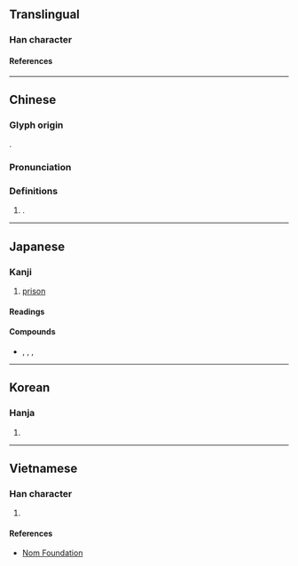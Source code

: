 {{character info}}
{{character info|codepoint=0xF9A9}}
==Translingual==
{{CJKV-forms|囹|囹|囹|囹|囹}}

===Han character===
{{Han char|rn=31|rad=囗|as=05|sn=8|four=60307|canj=WOII|ids=⿴囗令}}

====References====
{{Han ref|kx=0218.020|dkj=04744|dj=0445.220|hdz=10717.110|uh=56F9|ud=22265|bh=CBF1|bd=52209}}
{{Han ref|uh=F9A9}}

----

==Chinese==
{{zh-forms}}

===Glyph origin===
{{Han etym}}
{{Han compound|囗|令|c1=s|c2=p|t1=enclosure|ls=psc}}.

===Pronunciation===
{{zh-pron
|m=líng
|c=ling4
|h=pfs=
|md=
|mn=
|w=
|mc=y
|oc=y
|cat=n
}}

===Definitions===
{{zh-hanzi}}

# {{n-g|Clipping of}} {{zh-l|囹圄|[[prison]]}}.

----

==Japanese==

===Kanji===
{{ja-kanji|grade=|rs=囗05}}

# [[prison]]

====Readings====
{{ja-readings
|goon=りょう<りやう
|kanon=れい
}}

====Compounds====
* {{ja-r|囹%圄|れい%ぎょ|rom=-}}, {{ja-r|囹%圉|れい%ぎょ}}, {{ja-r|囹%圄|れい%ご|rom=-}}, {{ja-r|囹%圉|れい%ご}}

----

==Korean==

===Hanja===
{{ko-hanja|hangeul=령|rv=ryeong|mr=ryŏng}}

# {{rfdef|ko|sort=囗05}}

----

==Vietnamese==

===Han character===
{{vi-readings|reading=lãnh|rs=囗05}}

# {{rfdef|vi|sort=囗05}}

====References====
* [http://nomfoundation.org/common/nom_details.php?codepoint=56f9 Nom Foundation]
